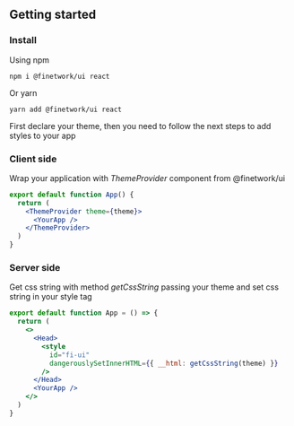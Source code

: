 

<Meta title="Introduction/Getting started" />

<ThemeProvider theme={theme}>
<div />
<div>
  <H2 font="secondary">Getting started</H2>
</div>
<div>
  <H3 font="secondary">Install</H3>
</div>

<Paragraph4>Using npm</Paragraph4>

```
npm i @finetwork/ui react
```

<Paragraph4>Or yarn</Paragraph4>

```
yarn add @finetwork/ui react
```

<Paragraph4>
  First declare your theme, then you need to follow the next steps to add styles
  to your app
</Paragraph4>

<div>
  <H3 font="secondary">Client side</H3>
</div>

<Paragraph4>
  Wrap your application with <i>ThemeProvider</i> component from @finetwork/ui
</Paragraph4>

```jsx
export default function App() {
  return (
    <ThemeProvider theme={theme}>
      <YourApp />
    </ThemeProvider>
  )
}
```

<div>
  <H3 font="secondary">Server side</H3>
</div>

<Paragraph4>
  Get css string with method <i>getCssString</i> passing your theme and set css
  string in your style tag
</Paragraph4>

```jsx
export default function App = () => {
  return (
    <>
      <Head>
        <style
          id="fi-ui"
          dangerouslySetInnerHTML={{ __html: getCssString(theme) }}
        />
      </Head>
      <YourApp />
    </>
  )
}
```

</ThemeProvider>
